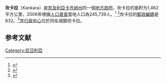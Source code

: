 {{Infobox settlement
| official_name                   = 坎卡拉<br>Kankara
| other_name                      = 
| native_name                     = Ta Danjanmakka mai gwanjon karfe
| nickname                        = 
| settlement_type                 = [[地方政府_(尼日利亞)|地方政府]]
| motto                           = 
| image_skyline                   = 
| imagesize                       = 
| image_caption                   = 
| image_flag                      = 
| flag_size                       = 
| image_seal                      = 
| seal_size                       = 
| image_map                       = 
| mapsize                         = 
| map_caption                     = 
| pushpin_map                     = 
| pushpin_label_position          = 
| pushpin_mapsize                 = 
| pushpin_map_caption             = 
| subdivision_type                = 國家
| subdivision_name                = {{flag|Nigeria}}
| subdivision_type1               = {{link-en|州|States of Nigeria}}
| subdivision_name1               = [[卡齐纳州|卡齐纳州]]
| subdivision_type2               = 
| subdivision_name2               = 
| subdivision_type3               = 
| subdivision_name3               = From Muhd Kasim Sada
| government_type                 = 
| leader_title                    = Hakimi
| established_date                = 
| area_magnitude                  = 
| unit_pref                       = Imperial
| area_footnotes                  = 
| area_total_km2                  = 
| area_land_km2                   = 
| population_as_of                = 2006
| population_footnotes            = 
| population_note                 = 
| population_total                = 
| population_density_km2          = 
| timezone                        = [[西非時間|西非時間]]
| utc_offset                      = +1
| timezone_DST                    = 
| utc_offset_DST                  = 
| coordinates                     = {{coord|11|55|48|N|07|24|45|E|display=inline,title}}
| elevation_footnotes             = 
| elevation_m                     = 
| elevation_ft                    = 
| postal_code_type                = 
| postal_code                     = 
| area_code                       = 
| website                         = 
| footnotes                       = 
| government_footnotes            = 
| name                            = 
}}
'''坎卡拉'''（Kankara）是[[奈及利亞|奈及利亞]][[卡齐纳州|卡齐纳州]]的一個[[地方政府_(尼日利亞)|地方政府]]。坎卡拉的面积为1,462平方公里，2006年根據[[人口普查|人口普查]]當地人口為245,739人。<ref>{{Cite web|title=Kankara (Local Government Area, Nigeria) - Population Statistics, Charts, Map and Location|url=http://www.citypopulation.de/php/nigeria-admin.php?adm2id=NGA021019|accessdate=2020-12-16|work=www.citypopulation.de|archive-date=2020-07-05|archive-url=https://web.archive.org/web/20200705053650/http://www.citypopulation.de/php/nigeria-admin.php?adm2id=NGA021019|dead-url=no}}</ref> <ref>{{Cite web|title=|url=http://www.nigerianstat.gov.ng/download/71|accessdate=|author=|date=|first=|work=|archiveurl=https://web.archive.org/web/20210116203243/https://www.nigerianstat.gov.ng/download/71|archivedate=2021-01-16|dead-url=no}}</ref>坎卡拉的[[郵政編碼|郵政編碼]]是832。<ref>{{Cite web|title=Post Offices- with map of LGA|url=http://www.nipost.gov.ng/PostCode.aspx|accessdate=2009-10-20|publisher=NIPOST|archiveurl=https://web.archive.org/web/20091007011423/http://www.nipost.gov.ng/PostCode.aspx|archivedate=2009-10-07|dead-url=yes}}</ref>其[[行政中心|行政中心]]位於同名城鎮坎卡拉。

== 参考文献 ==
{{Reflist}}

[[Category:尼日利亞|Category:尼日利亞]]